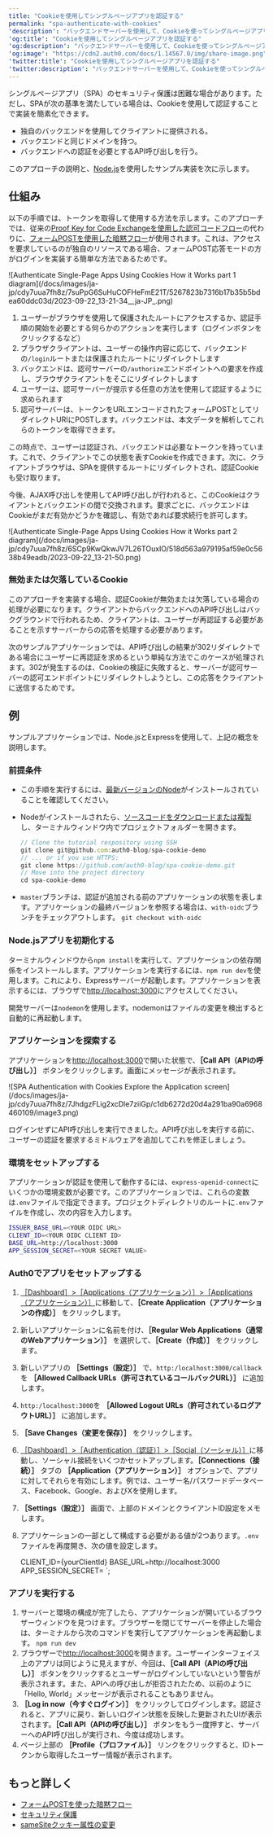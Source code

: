 ```yaml
---
title: "Cookieを使用してシングルページアプリを認証する"
permalink: "spa-authenticate-with-cookies"
'description': "バックエンドサーバーを使用して、Cookieを使ってシングルページアプリ（SPA）を認証する方法について説明します。"
'og:title': "Cookieを使用してシングルページアプリを認証する"
'og:description': "バックエンドサーバーを使用して、Cookieを使ってシングルページアプリ（SPA）を認証する方法について説明します。"
'og:image': "https://cdn2.auth0.com/docs/1.14567.0/img/share-image.png"
'twitter:title': "Cookieを使用してシングルページアプリを認証する"
'twitter:description': "バックエンドサーバーを使用して、Cookieを使ってシングルページアプリ（SPA）を認証する方法について説明します。"
---
```



シングルページアプリ（SPA）のセキュリティ保護は困難な場合があります。ただし、SPAが次の基準を満たしている場合は、Cookieを使用して認証することで実装を簡素化できます。

* 独自のバックエンドを使用してクライアントに提供される。
* バックエンドと同じドメインを持つ。
* バックエンドへの認証を必要とするAPI呼び出しを行う。

このアプローチの説明と、[Node.js](https://nodejs.org/en/)を使用したサンプル実装を次に示します。

## 仕組み

以下の手順では、トークンを取得して使用する方法を示します。このアプローチでは、従来の[Proof Key for Code Exchangeを使用した認可コードフロー](/docs/ja-jp/get-started/authentication-and-authorization-flow/authorization-code-flow-with-pkce)の代わりに、[フォームPOSTを使用した暗黙フロー](/docs/ja-jp/get-started/authentication-and-authorization-flow/implicit-flow-with-form-post)が使用されます。これは、アクセスを要求しているのが独自のリソースである場合、フォームPOST応答モードの方がログインを実装する簡単な方法であるためです。

<Frame>![Authenticate Single-Page Apps Using Cookies How it Works part 1 diagram](/docs/images/ja-jp/cdy7uua7fh8z/7suPpG6SuHuCOFHeFmE21T/5267823b7316b17b35b5bdea60ddc03d/2023-09-22_13-21-34__ja-JP_.png)</Frame>

1. ユーザーがブラウザを使用して保護されたルートにアクセスするか、認証手順の開始を必要とする何らかのアクションを実行します（ログインボタンをクリックするなど）
2. ブラウザクライアントは、ユーザーの操作内容に応じて、バックエンドの`/login`ルートまたは保護されたルートにリダイレクトします
3. バックエンドは、認可サーバーの`/authorize`エンドポイントへの要求を作成し、ブラウザクライアントをそこにリダイレクトします
4. ユーザーは、認可サーバーが提示する任意の方法を使用して認証するように求められます
5. 認可サーバーは、トークンをURLエンコードされたフォームPOSTとしてリダイレクトURIにPOSTします。バックエンドは、本文データを解析してこれらのトークンを取得できます。

この時点で、ユーザーは認証され、バックエンドは必要なトークンを持っています。これで、クライアントでこの状態を表すCookieを作成できます。次に、クライアントブラウザは、SPAを提供するルートにリダイレクトされ、認証Cookieも受け取ります。

今後、AJAX呼び出しを使用してAPI呼び出しが行われると、このCookieはクライアントとバックエンドの間で交換されます。要求ごとに、バックエンドはCookieがまだ有効かどうかを確認し、有効であれば要求続行を許可します。

<Frame>![Authenticate Single-Page Apps Using Cookies How it Works part 2 diagram](/docs/images/ja-jp/cdy7uua7fh8z/6SCp9KwQkwJV7L26TOuxIO/518d563a979195af59e0c5638b49eadb/2023-09-22_13-21-50.png)</Frame>

### 無効または欠落しているCookie

このアプローチを実装する場合、認証Cookieが無効または欠落している場合の処理が必要になります。クライアントからバックエンドへのAPI呼び出しはバックグラウンドで行われるため、クライアントは、ユーザーが再認証する必要があることを示すサーバーからの応答を処理する必要があります。

次のサンプルアプリケーションでは、API呼び出しの結果が302リダイレクトである場合にユーザーに再認証を求めるという単純な方法でこのケースが処理されます。302が発生するのは、Cookieの検証に失敗すると、サーバーが認可サーバーの認可エンドポイントにリダイレクトしようとし、この応答をクライアントに送信するためです。

## 例

サンプルアプリケーションでは、Node.jsとExpressを使用して、上記の概念を説明します。

### 前提条件

* この手順を実行するには、[最新バージョンのNode](https://nodejs.org/en/download/)がインストールされていることを確認してください。
* Nodeがインストールされたら、[ソースコードをダウンロードまたは複製](https://github.com/auth0-blog/spa-cookie-demo/)し、ターミナルウィンドウ内でプロジェクトフォルダーを開きます。

  ```javascript lines
  // Clone the tutorial respository using SSH
  git clone git@github.com:auth0-blog/spa-cookie-demo
  // ... or if you use HTTPS:
  git clone https://github.com/auth0-blog/spa-cookie-demo.git
  // Move into the project directory
  cd spa-cookie-demo
  ```

  

  
* `master`ブランチは、認証が追加される前のアプリケーションの状態を表します。アプリケーションの最終バージョンを参照する場合は、`with-oidc`ブランチをチェックアウトします。
  `git checkout with-oidc`

### Node.jsアプリを初期化する

ターミナルウィンドウから`npm install`を実行して、アプリケーションの依存関係をインストールします。アプリケーションを実行するには、`npm run dev`を使用します。これにより、Expressサーバーが起動します。アプリケーションを表示するには、ブラウザで[http://localhost:3000](http://localhost:3000/)にアクセスしてください。

開発サーバーは`nodemon`を使用します。nodemonはファイルの変更を検出すると自動的に再起動します。

### アプリケーションを探索する

アプリケーションを[http://localhost:3000](http://localhost:3000/)で開いた状態で、**［Call API（APIの呼び出し）］** ボタンをクリックします。画面にメッセージが表示されます。

<Frame>![SPA Authentication with Cookies Explore the Application screen](/docs/images/ja-jp/cdy7uua7fh8z/7JhdgzFLig2xcDle7ziiGp/c1db6272d20d4a291ba90a6968460109/image3.png)</Frame>

ログインせずにAPI呼び出しを実行できました。API呼び出しを実行する前に、ユーザーの認証を要求するミドルウェアを追加してこれを修正しましょう。

### 環境をセットアップする

アプリケーションが認証を使用して動作するには、`express-openid-connect`にいくつかの環境変数が必要です。このアプリケーションでは、これらの変数は`.env`ファイルで指定できます。プロジェクトディレクトリのルートに`.env`ファイルを作成し、次の内容を入力します。

```bash lines
ISSUER_BASE_URL=<YOUR OIDC URL>
CLIENT_ID=<YOUR OIDC CLIENT ID>
BASE_URL=http://localhost:3000
APP_SESSION_SECRET=<YOUR SECRET VALUE>
```

### Auth0でアプリをセットアップする

1. [［Dashboard］>［Applications（アプリケーション）］>［Applications（アプリケーション）］](https://manage.auth0.com/#/applications)に移動して、**［Create Application（アプリケーションの作成）］** をクリックします。
2. 新しいアプリケーションに名前を付け、**［Regular Web Applications（通常のWebアプリケーション）］** を選択して、**［Create（作成）］** をクリックします。
3. 新しいアプリの **［Settings（設定）］** で、`http:/localhost:3000/callback`を **［Allowed Callback URLs（許可されているコールバックURL）］** に追加します。
4. `http:/localhost:3000`を **［Allowed Logout URLs（許可されているログアウトURL）］** に追加します。
5. **［Save Changes（変更を保存）］** をクリックします。
6. [［Dashboard］>［Authentication（認証）］>［Social（ソーシャル）］](https://manage.auth0.com/#/connections/social)に移動し、ソーシャル接続をいくつかセットアップします。**［Connections（接続）］** タブの **［Application（アプリケーション）］** オプションで、アプリに対してそれらを有効にします。例では、ユーザー名/パスワードデータベース、Facebook、Google、およびXを使用します。
7. **［Settings（設定）］** 画面で、上部のドメインとクライアントID設定をメモします。
8. アプリケーションの一部として構成する必要がある値が2つあります。`.env`ファイルを再度開き、次の値を設定します。

   CLIENT_ID={yourClientId}
   BASE_URL=http://localhost:3000
   APP_SESSION_SECRET=<YOUR SECRET VALUE>
   `;

<AuthCodeBlock children={codeExample} language="text" lines />

   

   

### アプリを実行する

1. サーバーと環境の構成が完了したら、アプリケーションが開いているブラウザーウィンドウを見つけます。ブラウザーを閉じてサーバーを停止した場合は、ターミナルから次のコマンドを実行してアプリケーションを再起動します。
   `npm run dev`
2. ブラウザーで[http://localhost:3000](http://localhost:3000)を開きます。ユーザーインターフェイス上のアプリは同じように見えますが、今回は、**［Call API（APIの呼び出し）］** ボタンをクリックするとユーザーがログインしていないという警告が表示されます。また、APIへの呼び出しが拒否されたため、以前のように「Hello, World」メッセージが表示されることもありません。
3. **［Log in now（今すぐログイン）］** をクリックしてログインします。認証されると、アプリに戻り、新しいログイン状態を反映した更新されたUIが表示されます。**［Call API（APIの呼び出し）］** ボタンをもう一度押すと、サーバーへのAPI呼び出しが実行され、今度は成功します。
4. ページ上部の **［Profile（プロファイル）］** リンクをクリックすると、IDトークンから取得したユーザー情報が表示されます。

## もっと詳しく

* [フォームPOSTを使った暗黙フロー](/docs/ja-jp/get-started/authentication-and-authorization-flow/implicit-flow-with-form-post)
* [セキュリティ保護](/docs/ja-jp/secure)
* [sameSiteクッキー属性の変更](/docs/ja-jp/manage-users/cookies/samesite-cookie-attribute-changes)